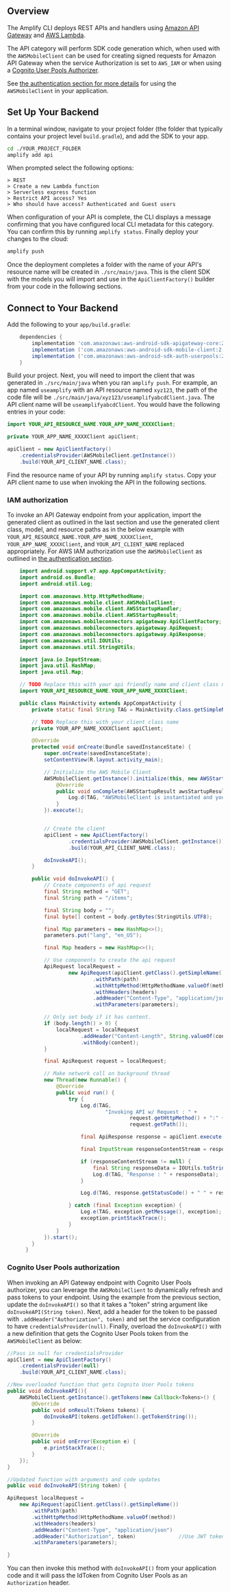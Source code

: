 ## Overview

The Amplify CLI deploys REST APIs and handlers using [Amazon API Gateway](http://docs.aws.amazon.com/apigateway/latest/developerguide/) and [AWS Lambda](http://docs.aws.amazon.com/lambda/latest/dg/).

The API category will perform SDK code generation which, when used with the `AWSMobileClient` can be used for creating signed requests for Amazon API Gateway when the service Authorization is set to `AWS_IAM` or when using a [Cognito User Pools Authorizer](https://docs.aws.amazon.com/apigateway/latest/developerguide/apigateway-integrate-with-cognito.html).

See [the authentication section for more details](/sdk/auth/getting-started) for using the `AWSMobileClient` in your application.

## Set Up Your Backend

In a terminal window, navigate to your project folder (the folder that typically contains your project level `build.gradle`), and add the SDK to your app. 

```bash
cd ./YOUR_PROJECT_FOLDER
amplify add api
```

When prompted select the following options:

```console
> REST
> Create a new Lambda function
> Serverless express function
> Restrict API access? Yes
> Who should have access? Authenticated and Guest users
```

When configuration of your API is complete, the CLI displays a message confirming that you have configured local CLI metadata for this category. You can confirm this by running `amplify status`. Finally deploy your changes to the cloud:

```bash
amplify push
```

Once the deployment completes a folder with the name of your API's resource name will be created in `./src/main/java`. This is the client SDK with the models you will import and use in the `ApiClientFactory()` builder from your code in the following sections. 

## Connect to Your Backend

Add the following to your `app/build.gradle`:


```groovy
	dependencies {
		implementation 'com.amazonaws:aws-android-sdk-apigateway-core:2.15.+'
		implementation ('com.amazonaws:aws-android-sdk-mobile-client:2.15.+@aar') { transitive = true }
		implementation ('com.amazonaws:aws-android-sdk-auth-userpools:2.15.+@aar') { transitive = true }
	}
```

Build your project. Next, you will need to import the client that was generated in `./src/main/java` when you ran `amplify push`. For example, an app named `useamplify` with an API resource named `xyz123`, the path of the code file will be `./src/main/java/xyz123/useamplifyabcdClient.java`. The API client name will be `useamplifyabcdClient`. You would have the following entries in your code:


```java
import YOUR_API_RESOURCE_NAME.YOUR_APP_NAME_XXXXClient;

private YOUR_APP_NAME_XXXXClient apiClient;

apiClient = new ApiClientFactory()
    .credentialsProvider(AWSMobileClient.getInstance())
    .build(YOUR_API_CLIENT_NAME.class);
```

Find the resource name of your API by running `amplify status`. Copy your API client name to use when invoking the API in the following sections.

### IAM authorization

To invoke an API Gateway endpoint from your application, import the generated client as outlined in the last section and use the generated client class, model, and resource paths as in the below example with `YOUR_API_RESOURCE_NAME.YOUR_APP_NAME_XXXXClient`, `YOUR_APP_NAME_XXXXClient`, and `YOUR_API_CLIENT_NAME` replaced appropriately. For AWS IAM authorization use the `AWSMobileClient` as outlined in [the authentication section](/sdk/auth/getting-started).


```java
    import android.support.v7.app.AppCompatActivity;
    import android.os.Bundle;
    import android.util.Log;

    import com.amazonaws.http.HttpMethodName;
    import com.amazonaws.mobile.client.AWSMobileClient;
    import com.amazonaws.mobile.client.AWSStartupHandler;
    import com.amazonaws.mobile.client.AWSStartupResult;
    import com.amazonaws.mobileconnectors.apigateway.ApiClientFactory;
    import com.amazonaws.mobileconnectors.apigateway.ApiRequest;
    import com.amazonaws.mobileconnectors.apigateway.ApiResponse;
    import com.amazonaws.util.IOUtils;
    import com.amazonaws.util.StringUtils;

    import java.io.InputStream;
    import java.util.HashMap;
    import java.util.Map;

    // TODO Replace this with your api friendly name and client class name
    import YOUR_API_RESOURCE_NAME.YOUR_APP_NAME_XXXXClient;

    public class MainActivity extends AppCompatActivity {
        private static final String TAG = MainActivity.class.getSimpleName();

        // TODO Replace this with your client class name
        private YOUR_APP_NAME_XXXXClient apiClient;

        @Override
        protected void onCreate(Bundle savedInstanceState) {
            super.onCreate(savedInstanceState);
            setContentView(R.layout.activity_main);

            // Initialize the AWS Mobile Client
            AWSMobileClient.getInstance().initialize(this, new AWSStartupHandler() {
                @Override
                public void onComplete(AWSStartupResult awsStartupResult) {
                    Log.d(TAG, "AWSMobileClient is instantiated and you are connected to AWS!");
                }
            }).execute();


            // Create the client
            apiClient = new ApiClientFactory()
                    .credentialsProvider(AWSMobileClient.getInstance())
                    .build(YOUR_API_CLIENT_NAME.class);

            doInvokeAPI();
        }

        public void doInvokeAPI() {
            // Create components of api request
            final String method = "GET";
            final String path = "/items";

            final String body = "";
            final byte[] content = body.getBytes(StringUtils.UTF8);

            final Map parameters = new HashMap<>();
            parameters.put("lang", "en_US");

            final Map headers = new HashMap<>();

            // Use components to create the api request
            ApiRequest localRequest =
                    new ApiRequest(apiClient.getClass().getSimpleName())
                            .withPath(path)
                            .withHttpMethod(HttpMethodName.valueOf(method))
                            .withHeaders(headers)
                            .addHeader("Content-Type", "application/json")
                            .withParameters(parameters);

            // Only set body if it has content.
            if (body.length() > 0) {
                localRequest = localRequest
                        .addHeader("Content-Length", String.valueOf(content.length))
                        .withBody(content);
            }

            final ApiRequest request = localRequest;

            // Make network call on background thread
            new Thread(new Runnable() {
                @Override
                public void run() {
                    try {
                        Log.d(TAG,
                                "Invoking API w/ Request : " +
                                        request.getHttpMethod() + ":" +
                                        request.getPath());

                        final ApiResponse response = apiClient.execute(request);

                        final InputStream responseContentStream = response.getContent();

                        if (responseContentStream != null) {
                            final String responseData = IOUtils.toString(responseContentStream);
                            Log.d(TAG, "Response : " + responseData);
                        }

                        Log.d(TAG, response.getStatusCode() + " " + response.getStatusText());

                    } catch (final Exception exception) {
                        Log.e(TAG, exception.getMessage(), exception);
                        exception.printStackTrace();
                    }
                }
            }).start();
        }
      }
```

### Cognito User Pools authorization

When invoking an API Gateway endpoint with Cognito User Pools authorizer, you can leverage the `AWSMobileClient` to dynamically refresh and pass tokens to your endpoint. Using the example from the previous section, update the `doInvokeAPI()` so that it takes a "token" string argument like `doInvokeAPI(String token)`. Next, add a header for the token to be passed with `.addHeader("Authorization", token)` and set the service configuration to have `credentialsProvider(null)`. Finally, overload the `doInvokeAPI()` with a new definition that gets the Cognito User Pools token from the `AWSMobileClient` as below:

```java
//Pass in null for credentialsProvider
apiClient = new ApiClientFactory()
    .credentialsProvider(null)
    .build(YOUR_API_CLIENT_NAME.class);

//New overloaded function that gets Cognito User Pools tokens
public void doInvokeAPI(){
    AWSMobileClient.getInstance().getTokens(new Callback<Tokens>() {
        @Override
        public void onResult(Tokens tokens) {
            doInvokeAPI(tokens.getIdToken().getTokenString());
        }

        @Override
        public void onError(Exception e) {
            e.printStackTrace();
        }
    });
}

//Updated function with arguments and code updates
public void doInvokeAPI(String token) {

ApiRequest localRequest =
    new ApiRequest(apiClient.getClass().getSimpleName())
        .withPath(path)
        .withHttpMethod(HttpMethodName.valueOf(method))
        .withHeaders(headers)
        .addHeader("Content-Type", "application/json")
        .addHeader("Authorization", token)              //Use JWT token
        .withParameters(parameters);

}
```

You can then invoke this method with `doInvokeAPI()` from your application code and it will pass the IdToken from Cognito User Pools as an `Authorization` header.
